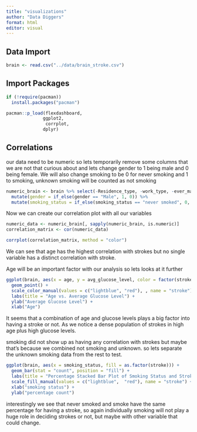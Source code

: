 ```yaml
---
title: "visualizations"
author: "Data Diggers"
format: html
editor: visual
---
```


## Data Import

```r
brain <- read.csv("../data/brain_stroke.csv")
```

## Import Packages

```r
if (!require(pacman))
  install.packages("pacman")

pacman::p_load(flexdashboard,
              ggplot2,
               corrplot,
              dplyr)
```

## Correlations

our data need to be numeric so lets temporarily remove some columns that we are not that curious about and lets change gender to 1 being male and 0 being female. We will also change smoking to be 0 for never smoking and 1 to smoking, unknown smoking will be counted as not smoking

```r
numeric_brain <- brain %>% select(-Residence_type, -work_type, -ever_married) %>%
  mutate(gender = if_else(gender == "Male", 1, 0)) %>%
  mutate(smoking_status = if_else(smoking_status == "never smoked", 0, 1))

```

Now we can create our correlation plot with all our variables

```r


numeric_data <- numeric_brain[, sapply(numeric_brain, is.numeric)]
correlation_matrix <- cor(numeric_data)

corrplot(correlation_matrix, method = "color")

```

We can see that age has the highest correlation with strokes but no single variable has a distinct correlation with stroke.

Age will be an important factor with our analysis so lets looks at it further

```r
ggplot(brain, aes(x = age, y = avg_glucose_level, color = factor(stroke))) +
  geom_point() +
  scale_color_manual(values = c("lightblue", "red"), , name = "stroke") +
  labs(title = "Age vs. Average Glucose Level") +
  ylab("Average Glucose Level") +
  xlab("Age")
```

It seems that a combination of age and glucose levels plays a big factor into having a stroke or not. As we notice a dense population of strokes in high age plus high glucose levels.

smoking did not show up as having any correlation with strokes but maybe that's because we combined not smoking and unknown. so lets separate the unknown smoking data from the rest to test.

```r
ggplot(brain, aes(x = smoking_status, fill = as.factor(stroke))) +
  geom_bar(stat = "count", position = "fill") +
  labs(title = "Percentage Stacked Bar Plot of Smoking Status and Stroke") +
  scale_fill_manual(values = c("lightblue",  "red"), name = "stroke") +
  xlab("smoking status") +
  ylab("percentage count")
```

interestingly we see that never smoked and smoke have the same percentage for having a stroke, so again individually smoking will not play a huge role in deciding strokes or not, but maybe with other variable that could change.
